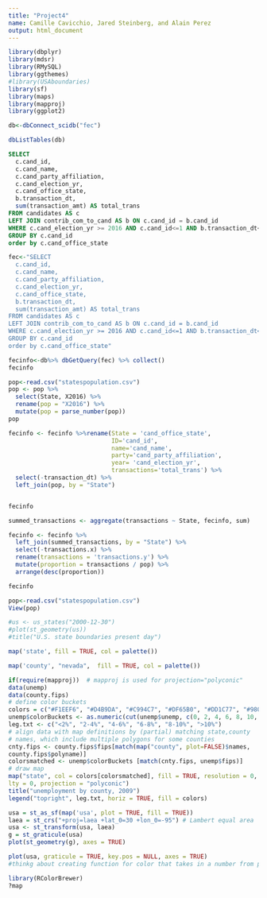 ```yaml
---
title: "Project4"
name: Camille Cavicchio, Jared Steinberg, and Alain Perez
output: html_document
---
```


```r
library(dbplyr)
library(mdsr)
library(RMySQL)
library(ggthemes)
#library(USAboundaries)
library(sf)
library(maps)
library(mapproj)
library(ggplot2)
```

```r
db<-dbConnect_scidb("fec")
```

```r
dbListTables(db)
```


```sql
SELECT
  c.cand_id,
  c.cand_name,
  c.cand_party_affiliation,
  c.cand_election_yr,
  c.cand_office_state,
  b.transaction_dt, 
  sum(transaction_amt) AS total_trans
FROM candidates AS c 
LEFT JOIN contrib_com_to_cand AS b ON c.cand_id = b.cand_id 
WHERE c.cand_election_yr >= 2016 AND c.cand_id<=1 AND b.transaction_dt<=1
GROUP BY c.cand_id
order by c.cand_office_state
```

```r
fec<-"SELECT
  c.cand_id,
  c.cand_name,
  c.cand_party_affiliation,
  c.cand_election_yr,
  c.cand_office_state,
  b.transaction_dt, 
  sum(transaction_amt) AS total_trans
FROM candidates AS c 
LEFT JOIN contrib_com_to_cand AS b ON c.cand_id = b.cand_id 
WHERE c.cand_election_yr >= 2016 AND c.cand_id<=1 AND b.transaction_dt<=1
GROUP BY c.cand_id
order by c.cand_office_state"
```


```r
fecinfo<-db%>% dbGetQuery(fec) %>% collect()
fecinfo
```

```r
pop<-read.csv("statespopulation.csv")
pop <- pop %>%
  select(State, X2016) %>%
  rename(pop = "X2016") %>%
  mutate(pop = parse_number(pop))
pop

```

```r

fecinfo <- fecinfo %>%rename(State = 'cand_office_state',
                             ID='cand_id',
                             name='cand_name',
                             party='cand_party_affiliation',
                             year= 'cand_election_yr',
                             transactions='total_trans') %>%
  select(-transaction_dt) %>%
  left_join(pop, by = "State")


fecinfo
```


```r
summed_transactions <- aggregate(transactions ~ State, fecinfo, sum)

fecinfo <- fecinfo %>%
  left_join(summed_transactions, by = "State") %>%
  select(-transactions.x) %>%
  rename(transactions = 'transactions.y') %>%
  mutate(proportion = transactions / pop) %>%
  arrange(desc(proportion))

fecinfo

pop<-read.csv("statespopulation.csv")
View(pop)


```

```r
#us <- us_states("2000-12-30")
#plot(st_geometry(us))
#title("U.S. state boundaries present day")
```


```r
map('state', fill = TRUE, col = palette())
```


```r
map('county', "nevada",  fill = TRUE, col = palette())
```



```r
if(require(mapproj))  # mapproj is used for projection="polyconic"
data(unemp)
data(county.fips)
# define color buckets
colors = c("#F1EEF6", "#D4B9DA", "#C994C7", "#DF65B0", "#DD1C77", "#980043")
unemp$colorBuckets <- as.numeric(cut(unemp$unemp, c(0, 2, 4, 6, 8, 10, 100)))
leg.txt <- c("<2%", "2-4%", "4-6%", "6-8%", "8-10%", ">10%")
# align data with map definitions by (partial) matching state,county
# names, which include multiple polygons for some counties
cnty.fips <- county.fips$fips[match(map("county", plot=FALSE)$names,
county.fips$polyname)]
colorsmatched <- unemp$colorBuckets [match(cnty.fips, unemp$fips)]
# draw map
map("state", col = colors[colorsmatched], fill = TRUE, resolution = 0,
lty = 0, projection = "polyconic")
title("unemployment by county, 2009")
legend("topright", leg.txt, horiz = TRUE, fill = colors)
```


```r
usa = st_as_sf(map('usa', plot = TRUE, fill = TRUE))
laea = st_crs("+proj=laea +lat_0=30 +lon_0=-95") # Lambert equal area
usa <- st_transform(usa, laea)
g = st_graticule(usa)
plot(st_geometry(g), axes = TRUE)

```

```r
plot(usa, graticule = TRUE, key.pos = NULL, axes = TRUE)
#thinkg about creating function for color that takes in a number from proportion and outputs a color (possibly using brewer pacakge)
```

```r
library(RColorBrewer)
?map

```











